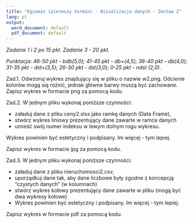 ---
title: "Egzamin (pierwszy termin) - Wizualizacja danych - Zestaw 2"
lang: pl
output:
  word_document: default
  pdf_document: default
---

*Zadanie 1 i 2 po 15 pkt. Zadanie 3 - 20 pkt. *

*Punktacja: 46-50 pkt - bdb(5,0); 41-45 pkt - db+(4,5); 36-40 pkt - db(4,0); 31-35 pkt - dst+(3,5); 26-30 pkt - dst(3,0); 0-25 pkt - ndst (2,0).*  

Zad.1. Odwzoruj wykres znajdujący się w pliku o nazwie w2.png. Odcienie kolorów mogą się różnić, jednak główne barwy muszą być zachowane.
Zapisz wykres w formacie png za pomocą kodu. 

Zad.2. W jednym pliku wykonaj poniższe czynności:

* załaduj dane z pliku ceny2.xlsx jako ramkę danych (Data Frame),
* stwórz wykres liniowy prezentujący dane zawarte w ramce danych
* umieść swój numer indeksu w lewym dolnym rogu wykresu.

Wykres powinien być estetyczny i podpisany. Im więcej - tym lepiej.

Zapisz wykres w formacie jpg za pomocą kodu.

Zad.3. W jednym pliku wykonaj poniższe czynności:

* załaduj dane z pliku nieruchomosci2.csv,
* uporządkuj dane tak, aby dane liczbowe były zgodne z koncepcją "czystych danych" (w kolumnach)
* stwórz wykres kołowy prezentujący dane zawarte w pliku (mogą być dwa wykresy kołowe)
* Wykres powinien być estetyczny i podpisany. Im więcej - tym lepiej.

Zapisz wykres w formacie pdf za pomocą kodu.
